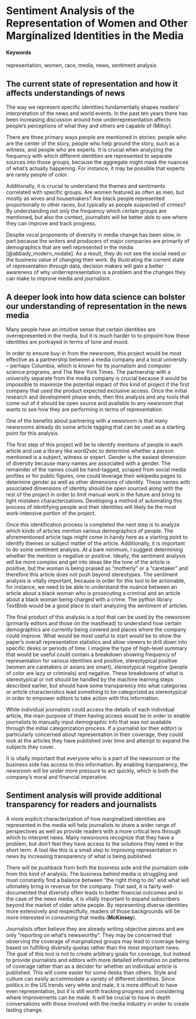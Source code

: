# Sentiment Analysis of the Representation of Women and Other Marginalized Identities in the Media {#marginalized-identities-media-representation}

#### Keywords {-}

representation, women, race, media, news, sentiment analysis

## The current state of representation and how it affects understandings of news
The way we represent specific identities fundamentally shapes readers’ interpretation of the news and world events. In the past ten years there has been increasing discussion around how underrepresentation affects people’s perceptions of what they and others are capable of (Milloy).

There are three primary ways people are mentioned in stories: people who are the center of the story, people who help ground the story, such as a witness, and people who are experts. It is crucial when analyzing the frequency with which different identities are represented to separate sources into those groups, because the aggregate might mask the nuances of what’s actually happening. For instance, it may be possible that experts are rarely people of color.

Additionally, it is crucial to understand the themes and sentiments correlated with specific groups. Are women featured as often as men, but mostly as wives and housemakers? Are black people represented proportionally to other races, but typically as people suspected of crimes? By understanding not only the frequency which certain groups are mentioned, but also the context, journalists will be better able to see where they can improve and track progress.

Despite vocal proponents of diversity in media change has been slow, in part because the writers and producers of major companies are primarily of demographics that are well represented in the media [@abbady_modern_nodate]. As a result, they do not see the social need or the business value of changing their work. By illustrating the current state of representation through data, decision makers will gain a better awareness of why underrepresentation is a problem and the changes they can make to improve media and journalism.


## A deeper look into how data science can bolster our understanding of representation in the news media 
Many people have an intuitive sense that certain identities are overrepresented in the media, but it is much harder to to pinpoint how these identities are portrayed in terms of tone and mood.

In order to ensure buy-in from the newsroom, this project would be most effective as a partnership between a media company and a local university -- perhaps Columbia, which is known for its journalism and computer science programs, and The New York Times. The partnership with a university separate from the media company is crucial because it would be impossible to maximize the potential impact of this kind of project if the first company that used the product expected exclusive access. Once the initial research and development phase ends, then this analysis and any tools that come out of it should be open source and available to any newsroom that wants to see how they are performing in terms of representation.

One of the benefits about partnering with a newsroom is that many newsrooms already do some article tagging that can be used as a starting point for this analysis.

The first step of this project will be to identify mentions of people in each article and use a library like word2vec to determine whether a person mentioned is a subject, witness or expert. Gender is the easiest dimension of diversity because many names are associated with a gender. The remainder of the names could be hand-tagged, scraped from social media profiles or for public figures, one could leverage their wikipedia pages to determine gender as well as other dimensions of identity. These names with associated dimensions of identity should be open sourced along with the rest of the project in order to limit manual work in the future and bring to light mistaken characterizations. Developing a method of automating this process of identifying people and their identities will likely be the most work-intensive portion of the project.

Once this identification process is completed the next step is to analyze which kinds of articles mention various demographics of people. The aforementioned article tags might come in handy here as a starting point to identify themes or subject matter of the article. Additionally, it is important to do some sentiment analysis. At a bare minimum, I suggest determining whether the mention is negative or positive. Ideally, the sentiment analysis will be more complex and get into ideas like the tone of the article is positive, but the woman is being praised as "motherly" or a "caretaker" and therefore this article does not push beyond stereotypes. The sentiment analysis is vitally important, because in order for this tool to be actionable, for instance, we need to be able to understand the nuance between an article about a black woman who is prosecuting a criminal and an article about a black woman being charged with a crime. The python library TextBlob would be a good place to start analyzing the sentiment of articles.

The final product of this analysis is a tool that can be used by the newsroom (primarily editors and those on the masthead) to understand how certain demographics are currently being covered and places where the company could improve. What would be most useful to start would be to show the paper's overall representation statistics and allow viewers to drill down into specific desks or periods of time. I imagine the type of high-level summary that would be useful could contain a breakdown showing frequency of representation for various identities and positive, stereotypical positive (women are caretakers or asians are smart), stereotypical negative (people of color are lazy or criminals) and negative. These breakdowns of what is stereotypical or not should be handled by the machine learning steps described earlier, but should have some transparency into what categories or article characteristics lead something to be categorized as stereotypical in order to empower editors to take action with this information.

While individual journalists could access the details of each individual article, the main purpose of them having access would be in order to enable journalists to manually input demographic info that was not available through the initial categorization process. If a journalist (or their editor) is particularly concerned about representation in their coverage, they could look at the articles they have published over time and attempt to expand the subjects they cover.

It is vitally important that everyone who is a part of the newsroom or the business side has access to this information. By enabling transparency, the newsroom will be under more pressure to act quickly, which is both the company's moral and financial imperative.


## Sentiment analysis will provide additional transparency for readers and journalists
A more explicit characterization of how marginalized identities are represented in the media will help journalists to share a wider range of perspectives as well as provide readers with a more critical lens through which to interpret news. Many newsrooms recognize that they have a problem, but don't feel they have access to the solutions they need in the short term. A tool like this is a small step to improving representation in news by increasing transparency of what is being published.

There will be pushback from both the business side and the journalism side from this kind of analysis. The business behind media is struggling and must constantly find a balance between “the right thing to do” and what will ultimately bring in revenue for the company. That said, it is fairly well-documented that diversity often leads to better financial outcomes and in the case of the news media, it is vitally important to expand subscribers beyond the market of older white people. By representing diverse identities more extensively and respectfully, readers of those backgrounds will be more interested in consuming that media (**McKinsey**).

Journalists often believe they are already writing objective pieces and are only “reporting on what’s newsworthy”. They may be concerned that observing the coverage of marginalized groups may lead to coverage being based on fulfilling diversity quotas rather than the most important news. The goal of this tool is not to create arbitrary goals for coverage, but instead to provide journalists and editors with more detailed information on patterns of coverage rather than as a decider for whether an individual article is published. This will come easier for some desks than others. Style and culture can easily accommodate a variety of different identities. Since politics in the US trends very white and male, it is more difficult to have even representation, but it is still worth tracking progress and considering where improvements can be made. It will be crucial to have in depth conversations with those involved with the media industry in order to create lasting change.

